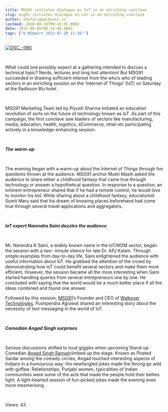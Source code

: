 ```yaml
---
title: MSG91 initiates dialogue on IoT in an enriching conclave
slug: msg91-initiates-dialogue-on-iot-in-an-enriching-conclave
author: shefali@walkover.in
lastmod: 2020-08-18T09:45:55.000Z
date: 2015-08-05T08:34:46.000Z
tags: ["b'#Import 2023-07-28 11:30'"]
---
```


[![DSC_-(96)](https://images-msg91.s3.ap-south-1.amazonaws.com/content/images/wordpress/2015/08/DSC_-96.jpg)](https://images-msg91.s3.ap-south-1.amazonaws.com/content/images/wordpress/DSC_-96.jpg)


 


What could one possibly expect at a gathering intended to discuss a technical topic? Nerds, lectures and long lost attention! But MSG91 succeeded in drawing sufficient interest from the who’s who of leading sectors in an enriching session on the ‘Internet of Things’ (IoT) on Saturday at the Radisson Blu hotel .


 


MSG91 Marketing Team led by Piyush Sharma initiated an education revolution of sorts on the future of technology known as IoT. As part of this campaign, the first conclave saw leaders of sectors like manufacturing, media, education, health, logistics, eCommerce, retail etc participating actively in a knowledge-enhancing session.


 


***The warm-up*** 


 


The evening began with a warm-up about the Internet of Things through fun questions thrown at the audience. MSG91 anchor Mukti Masih asked the audience to share either a childhood fantasy that came true through technology or answer a hypothetical question. In response to a question, an eminent entrepreneur shared that if he had a remote control, he would love to monitor his kid. While sharing about a childhood fantasy, educationist Sumit Maru said that his dream of knowing places beforehand had come true through several travel applications and aggregators.


 


***IoT expert Narendra Saini dazzles the audience*** 


 


Mr. Narendra K Saini, a widely known name in the IoT/M2M sector, began the session with a two- minute silence for late Dr. APJ Kalam. Through simple examples from day-to-day life, Saini enlightened the audience with useful information about IoT. He grabbed the attention of the crowd by demonstrating how IoT could benefit several sectors and make them more efficient. However, the session became all the more interesting when Saini started handling queries from several entrepreneurs one by one. He concluded with saying that the world would be a much better place if all the ideas combined and found one answer.


Followed by this session, [MSG91](https://msg91.com/)’s Founder and CEO of [Walkover Technologies](https://www.walkover.in/), Pushpendra Agrawal shared an interesting story about the necessity of text messaging in the world of IoT.


 


***Comedian Angad Singh surprises*** 


 


Serious discussions shifted to loud giggles when upcoming Stand-up Comedian [Angad Singh Ranyal](https://www.linkedin.com/in/angad-ranyal-99054260)climbed up the stage. Known as Pirated Sardar among the comedy circles, Angad touched interesting aspects of Indians in a humourous way. His newfangled jokes made the throng go wild with guffaw. Relationships, Punjabi women, typicalities of Indian communities were some of the acts that made the people hold their bellies tight. A light-hearted session of fun-picked jokes made the evening even more mesmerising.


 


 Views: 43


